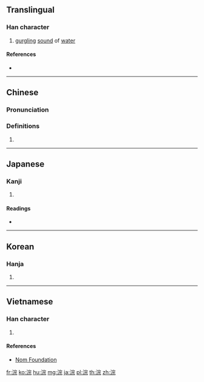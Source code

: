 {{character info/new}}
==Translingual==

===Han character===
{{Han char|rn=85|rad=水|as=08|sn=11|four=33191|canj=EJMF|ids=⿰氵宗}}

# [[gurgling]] [[sound]] of [[water]]

====References====
* {{Han ref|kx=0630.010|dkj=17643|dj=1032.040|hdz=31661.010|uh=6DD9|ud=28121|bh=B246|bd=45638}}

----

==Chinese==
{{zh-forms}}

===Pronunciation===
{{zh-pron
|m=cóng
|c=cung4
|mn=chong/thong
|mc=y
|oc=y
|ma=
|cat=n
}}

===Definitions===
{{zh-hanzi}}

# {{rfdef|lang=zh}}

----

==Japanese==

===Kanji===
{{ja-kanji|grade=|rs=水08}}

# {{defn|lang=ja|sort=水08}}

====Readings====
* {{ja-readings|on=[[そう]] (sō), [[す]] (su)|kun=[[そそぐ]] (sosogu)}}

----

==Korean==

===Hanja===
{{ko-hanja|hangeul=종|eumhun=|rv=jong|mr=chong|y=cong}}

# {{defn|lang=ko|sort=水08}}

----

==Vietnamese==

===Han character===
{{vi-readings|rs=水08| hanviet = tong, tông}}

# {{defn|lang=vi|sort=水08}}

====References====
*[http://nomfoundation.org/common/nom_details.php?codepoint=6dd9 Nom Foundation]

[[fr:淙]]
[[ko:淙]]
[[hu:淙]]
[[mg:淙]]
[[ja:淙]]
[[pl:淙]]
[[th:淙]]
[[zh:淙]]